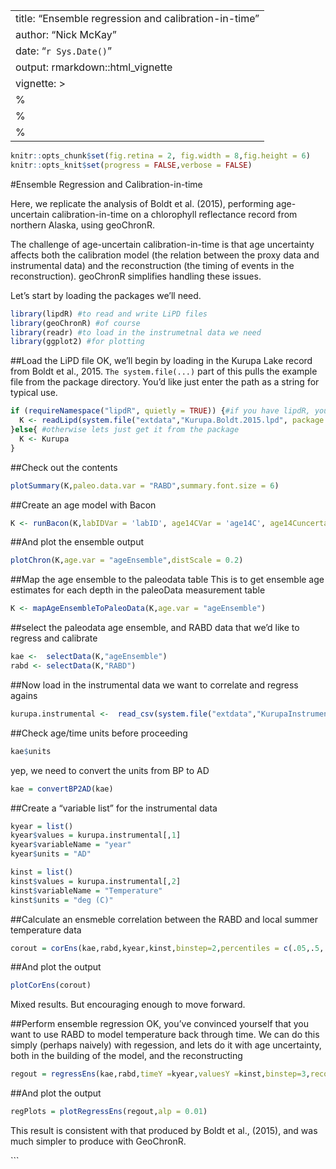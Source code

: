 ---
title: "Ensemble regression and calibration-in-time"
author: "Nick McKay"
date: "`r Sys.Date()`"
output: rmarkdown::html_vignette
vignette: >
%\VignetteIndexEntry{Ensemble regression and calibration-in-time}
  %\VignetteEngine{knitr::rmarkdown}
  %\VignetteEncoding{UTF-8}
  ---
  
  
  ```r
knitr::opts_chunk$set(fig.retina = 2, fig.width = 8,fig.height = 6) 
knitr::opts_knit$set(progress = FALSE,verbose = FALSE)
```

#Ensemble Regression and Calibration-in-time

Here, we replicate the analysis of Boldt et al. (2015), performing age-uncertain calibration-in-time on a chlorophyll reflectance record from northern Alaska, using geoChronR.

The challenge of age-uncertain calibration-in-time is that age uncertainty affects both the calibration model (the relation between the proxy data and instrumental data) and the reconstruction (the timing of events in the reconstruction). geoChronR simplifies handling these issues. 


Let's start by loading the packages we'll need. 

```r
library(lipdR) #to read and write LiPD files
library(geoChronR) #of course
library(readr) #to load in the instrumetnal data we need
library(ggplot2) #for plotting
``` 

##Load the LiPD file
OK, we'll begin by loading in the Kurupa Lake record from Boldt et al., 2015. `The system.file(...)` part of this pulls the example file from the package directory. You'd like just enter the path as a string for typical use.
```r
if (requireNamespace("lipdR", quietly = TRUE)) {#if you have lipdR, you can load it this way
  K <- readLipd(system.file("extdata","Kurupa.Boldt.2015.lpd", package = "geoChronR")) 
}else{ #otherwise lets just get it from the package
  K <- Kurupa
}
```


##Check out the contents
```r
plotSummary(K,paleo.data.var = "RABD",summary.font.size = 6)
```


##Create an age model with Bacon

```r
K <- runBacon(K,labIDVar = 'labID', age14CVar = 'age14C', age14CuncertaintyVar = 'age14CUncertainty', ageVar = 'age', ageUncertaintyVar = 'ageUncertainty', depthVar = 'depth', reservoirAge14CVar = NULL, reservoirAge14CUncertaintyVar = NULL, rejectedAgesVar = NULL,baconAccMean = 10,baconThick = 6,BaconAsk = FALSE,baconDir = "~/Dropbox/MacBacon/Cores",BaconSuggest = FALSE)
```

##And plot the ensemble output

```r
plotChron(K,age.var = "ageEnsemble",distScale = 0.2)
```


##Map the age ensemble to the paleodata table
This is to get ensemble age estimates for each depth in the paleoData measurement table

```r
K <- mapAgeEnsembleToPaleoData(K,age.var = "ageEnsemble")
```


##select the paleodata age ensemble, and RABD data that we'd like to regress and calibrate

```r
kae <-  selectData(K,"ageEnsemble")
rabd <- selectData(K,"RABD")
```


##Now load in the instrumental data we want to correlate and regress agains
```r
kurupa.instrumental <-  read_csv(system.file("extdata","KurupaInstrumental.csv", package = "geoChronR"))
```

##Check age/time units before proceeding

```r
kae$units
```

yep, we need to convert the units from BP to AD

```r
kae = convertBP2AD(kae)
```

##Create a "variable list" for the instrumental data

```r
kyear = list()
kyear$values = kurupa.instrumental[,1]
kyear$variableName = "year"
kyear$units = "AD"

kinst = list()
kinst$values = kurupa.instrumental[,2]
kinst$variableName = "Temperature"
kinst$units = "deg (C)"
```


##Calculate an ensmeble correlation between the RABD and local summer temperature data
```r
corout = corEns(kae,rabd,kyear,kinst,binstep=2,percentiles = c(.05,.5,.95 ))
```

##And plot the output

```r
plotCorEns(corout)
```

Mixed results. But encouraging enough to move forward.

##Perform ensemble regression
OK, you've convinced yourself that you want to use RABD to model temperature back through time. We can do this simply (perhaps naively) with regession, and lets do it with age uncertainty, both in the building of the model, and the reconstructing
```r
regout = regressEns(kae,rabd,timeY =kyear,valuesY =kinst,binstep=3,recon.binvec = seq(-4010,2010,by=20),percentiles = c(5,50,95))
```

##And plot the output

```r
regPlots = plotRegressEns(regout,alp = 0.01)
```

This result is consistent with that produced by Boldt et al., (2015), and was much simpler to produce with GeoChronR.








```

